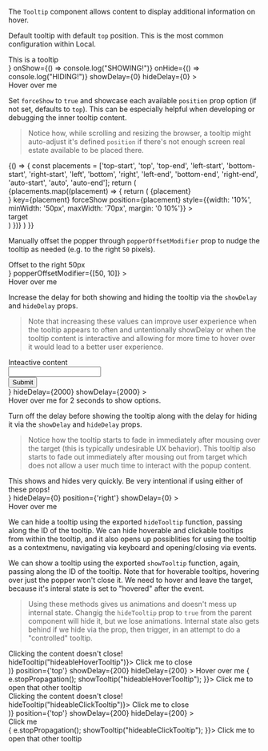 
<Meta title="Overlays/Tooltip" component={Tooltip} />

The `Tooltip` component allows content to display additional information on hover.

Default tooltip with default `top` position. This is the most common configuration within Local.

<Canvas>
	<Story name="Tooltip">
        <div style={{ height: '200px', display: 'flex', alignItems: 'center', justifyContent: 'center' }}>
            <Tooltip
                content={<div>This is a tooltip</div>}
				onShow={() => console.log("SHOWING!")}
				onHide={() => console.log("HIDING!")}
				showDelay={0}
				hideDelay={0}
            >
                <div style={{ cursor: 'pointer' }}>Hover over me</div>
            </Tooltip>
        </div>
	</Story>
</Canvas>

Set `forceShow` to `true` and showcase each available `position` prop option (if not set, defaults to `top`).
This can be especially helpful when developing or debugging the inner tooltip content.

> Notice how, while scrolling and resizing the browser, a tooltip might auto-adjust it's defined `position` if there's not enough screen real estate available to be placed there.

<Canvas>
	<Story name="Force Hover">
		{() => {
			const placements = ['top-start', 'top', 'top-end', 'left-start', 'bottom-start', 'right-start', 'left', 'bottom', 'right', 'left-end', 'bottom-end', 'right-end', 'auto-start', 'auto', 'auto-end'];
			return (
				<div style={{ height: '750px', display: 'flex', alignItems: 'center', justifyContent: 'center', flexWrap: 'wrap' }}>
					{placements.map((placement) => {
						return (
							<Tooltip
								content={<div style={{ fontSize: '1.1rem' }}>{placement}</div>}
								key={placement}
								forceShow
								position={placement}
								style={{width: '10%', minWidth: '50px', maxWidth: '70px', margin: '0 10%'}}
							>
								<div style={{ background: '#9f9c9c', padding: '10px', borderRadius: '4px', textAlign: 'center', fontSize: '1.2rem' }}>
									target
								</div>
							</Tooltip>
						)
					})}
				</div>
			)
		}}
	</Story>
</Canvas>

Manually offset the popper through `popperOffsetModifier` prop to nudge the tooltip as needed (e.g. to the right `50` pixels).

<Canvas>
	<Story name="Offset">
        <div style={{ height: '200px', display: 'flex', alignItems: 'center' }}>
            <Tooltip
                content={<div>Offset to the right 50px</div>}
				popperOffsetModifier={[50, 10]}
            >
                <div style={{cursor: 'pointer'}}>Hover over me</div>
            </Tooltip>
        </div>
	</Story>
</Canvas>

Increase the delay for both showing and hiding the tooltip via the `showDelay` and `hideDelay` props.
> Note that increasing these values can improve user experience when the tooltip appears to often and untentionally showDelay
> or when the tooltip content is interactive and allowing for more time to hover over it would lead to a better user experience.

<Canvas>
	<Story name="Increase delays">
        <div style={{ height: '200px', display: 'flex', alignItems: 'center' }}>
            <Tooltip
				content={
					<>
						<div>Inteactive content</div>
						<input style={{display: 'block', margin: '10px 0'}}/>
						<div>
							<button>Submit</button>
						</div>
					</>
				}
				hideDelay={2000}
				showDelay={2000}
            >
                <div style={{cursor: 'pointer'}}>Hover over me for 2 seconds to show options.</div>
            </Tooltip>
        </div>
	</Story>
</Canvas>

Turn off the delay before showing the tooltip along with the delay for hiding it via the `showDelay` and `hideDelay` props.
> Notice how the tooltip starts to fade in immediately after mousing over the target (this is typically undesirable UX behavior).
> This tooltip also starts to fade out immediately after mousing out from target which does not allow a user much time to interact with the popup content.

<Canvas>
	<Story name="Remove delays">
        <div style={{ height: '200px', display: 'flex', alignItems: 'center' }}>
            <Tooltip
                content={<div>This shows and hides very quickly. Be very intentional if using either of these props!</div>}
				hideDelay={0}
				position={'right'}
				showDelay={0}
            >
                <div style={{cursor: 'pointer'}}>Hover over me</div>
            </Tooltip>
        </div>
	</Story>
</Canvas>

We can hide a tooltip using the exported `hideTooltip` function, passing along the ID of the tooltip. We can hide hoverable and clickable tooltips from within the tooltip,
and it also opens up possiblities for using the tooltip as a contextmenu, navigating via keyboard and opening/closing via events.

We can show a tooltip using the exported `showTooltip` function, again, passing along the ID of the tooltip. Note that for hoverable tooltips, hovering over just the popper won't
close it. We need to hover and leave the target, because it's interal state is set to "hovered" after the event. 

> Using these methods gives us animations and doesn't mess up internal state. Changig the `hideTooltip` prop to `true` from the parent component
> will hide it, but we lose animations. Internal state also gets behind if we hide via the prop, then trigger, in an attempt to do a "controlled" tooltip.

<Canvas>
	<Story name="Hide via hideTooltip">
        <div style={{ height: '200px', display: 'flex', alignItems: 'center' }}>
            <Tooltip
				id="hideableHoverTooltip"
				useClickInsteadOfHover={false}
                content={(
					<div>
						<div>Clicking the content doesn't close!</div>
						<TextButton onClick={() => hideTooltip("hideableHoverTooltip")}>
							Click me to close
						</TextButton>
					</div>
				)}
				position={'top'}
				showDelay={200}
				hideDelay={200}
            >
                Hover over me
            </Tooltip>
			<TextButton onClick={(e) => {
				e.stopPropagation();
				showTooltip("hideableHoverTooltip");
			}}>
				Click me to open that other tooltip
			</TextButton>
        </div>
        <div style={{ height: '200px', display: 'flex', alignItems: 'center' }}>
            <Tooltip
				id="hideableClickTooltip"
				useClickInsteadOfHover
                content={(
					<div>
						<div>Clicking the content doesn't close!</div>
						<TextButton onClick={() => hideTooltip("hideableClickTooltip")}>
							Click me to close
						</TextButton>
					</div>
				)}
				position={'top'}
				showDelay={200}
				hideDelay={200}
            >
                <div style={{cursor: 'pointer'}}>Click me</div>
            </Tooltip>
			<TextButton onClick={(e) => {
				e.stopPropagation();
				showTooltip("hideableClickTooltip");
			}}>
				Click me to open that other tooltip
			</TextButton>
        </div>
	</Story>
</Canvas>
